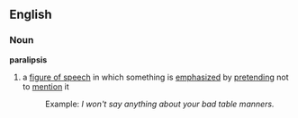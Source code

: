 ==English==
===Noun===
'''paralipsis'''
# a [[figure of speech]] in which something is [[emphasize]]d by [[pretending]] not to [[mention]] it
#:Example: ''I won't say anything about your bad table manners.''